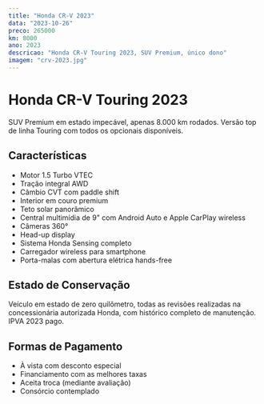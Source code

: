 ```yaml
---
title: "Honda CR-V 2023"
data: "2023-10-26"
preco: 265000
km: 8000
ano: 2023
descricao: "Honda CR-V Touring 2023, SUV Premium, único dono"
imagem: "crv-2023.jpg"
---
```


# Honda CR-V Touring 2023

SUV Premium em estado impecável, apenas 8.000 km rodados. Versão top de linha Touring com todos os opcionais disponíveis.

## Características

- Motor 1.5 Turbo VTEC
- Tração integral AWD
- Câmbio CVT com paddle shift
- Interior em couro premium
- Teto solar panorâmico
- Central multimídia de 9" com Android Auto e Apple CarPlay wireless
- Câmeras 360°
- Head-up display
- Sistema Honda Sensing completo
- Carregador wireless para smartphone
- Porta-malas com abertura elétrica hands-free

## Estado de Conservação

Veículo em estado de zero quilômetro, todas as revisões realizadas na concessionária autorizada Honda, com histórico completo de manutenção. IPVA 2023 pago.

## Formas de Pagamento

- À vista com desconto especial
- Financiamento com as melhores taxas
- Aceita troca (mediante avaliação)
- Consórcio contemplado
